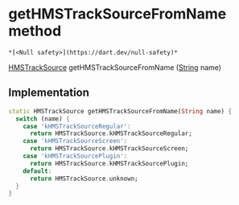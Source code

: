 # getHMSTrackSourceFromName method

    *[<Null safety>](https://dart.dev/null-safety)*

[HMSTrackSource](../../hmssdk_flutter/HMSTrackSource-class) getHMSTrackSourceFromName
([String](https://api.flutter.dev/flutter/dart-core/String-class.html) name)

## Implementation

```dart
static HMSTrackSource getHMSTrackSourceFromName(String name) {
  switch (name) {
    case 'kHMSTrackSourceRegular':
      return HMSTrackSource.kHMSTrackSourceRegular;
    case 'kHMSTrackSourceScreen':
      return HMSTrackSource.kHMSTrackSourceScreen;
    case 'kHMSTrackSourcePlugin':
      return HMSTrackSource.kHMSTrackSourcePlugin;
    default:
      return HMSTrackSource.unknown;
  }
}
```
